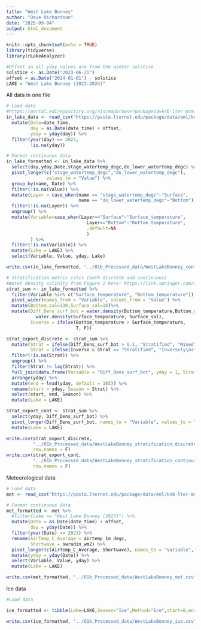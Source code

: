 ```yaml
---
title: "West Lake Bonney"
author: "Dave Richardson"
date: "2025-09-04"
output: html_document
---
```


```r
knitr::opts_chunk$set(echo = TRUE)
library(tidyverse)
library(rLakeAnalyzer)

#Offset so all yday values are from the winter solstice
solstice <- as.Date("2023-06-21")
offset = as.Date("2024-01-01") - solstice
LAKE = "West Lake Bonney (2023-2024)"
```

All data in one file

```r
# Load data
#https://portal.edirepository.org/nis/mapbrowse?packageid=knb-lter-mcm.3204.1
in_lake_data <- read_csv("https://pasta.lternet.edu/package/data/eml/knb-lter-mcm/3204/1/781e602f85044544c1eda00e47fa7092") %>%
  mutate(Date=date_time,
         day = as.Date(date_time) + offset,
         yday = yday(day)) %>%
  filter(year(day) == 2024,
         !is.na(yday))

# Format continuous data
in_lake_formatted <- in_lake_data %>%
  select(day,yday,Date,stage_watertemp_degc,do_lower_watertemp_degc) %>%
  pivot_longer(c("stage_watertemp_degc","do_lower_watertemp_degc"),
               values_to = "Value") %>%
  group_by(name, Date) %>%
  filter(!is.na(Value)) %>%
  mutate(Layer = case_when(name == "stage_watertemp_degc"~"Surface",
                           name == "do_lower_watertemp_degc"~"Bottom")) %>%
  filter(!is.na(Layer)) %>%
  ungroup() %>%
  mutate(Variable=case_when(Layer=="Surface"~"Surface_temperature",
                              Layer=="Bottom"~"Bottom_temperature",
                              .default=NA
                              )
         ) %>%
  filter(!is.na(Variable)) %>%
  mutate(Lake = LAKE) %>%
  select(Variable, Value, yday, Lake)

write.csv(in_lake_formatted, "../01b_Processed_data/WestLakeBonney_continuous.csv", row.names = F)

# Stratification metric calcs (both discrete and continuous)
#Water density salinity from Figure 2 here: https://link.springer.com/article/10.1007/s00300-003-0582-0
strat_sum <- in_lake_formatted %>%
  filter(Variable %in% c("Surface_temperature", "Bottom_temperature")) %>%
  pivot_wider(names_from = "Variable", values_from = "Value") %>%
  mutate(Bottom_sal=130,Surface_sal=10)%>%
  mutate(Diff_Dens_surf_bot = water.density(Bottom_temperature,Bottom_sal) - 
           water.density(Surface_temperature, Surface_sal),
         Inverse = ifelse(Bottom_temperature > Surface_temperature,
                          T, F))

strat_export_discrete <- strat_sum %>%
  mutate(Strat = ifelse(Diff_Dens_surf_bot > 0.1, "Stratified", "Mixed"),
         Strat = ifelse(Inverse & Strat == "Stratified", "Inversely\nstratified", Strat)) %>%
  filter(!is.na(Strat)) %>%
  ungroup() %>%
  filter(Strat != lag(Strat)) %>%
  full_join(data.frame(Variable = "Diff_Dens_surf_bot", yday = 1, Strat = "Stratified")) %>%
  arrange(yday) %>%
  mutate(end = lead(yday, default = 365)) %>%
  rename(start = yday, Season = Strat) %>%
  select(start, end, Season) %>%
  mutate(Lake = LAKE)

strat_export_cont <- strat_sum %>%
  select(yday, Diff_Dens_surf_bot) %>%
  pivot_longer(Diff_Dens_surf_bot, names_to = "Variable", values_to = "Value") %>%
  mutate(Lake = LAKE)

write.csv(strat_export_discrete, 
          "../01b_Processed_data/WestLakeBonney_stratification_discrete.csv", 
          row.names = F)
write.csv(strat_export_cont, 
          "../01b_Processed_data/WestLakeBonney_stratification_continuous.csv", 
          row.names = F)
```

Meteorological data

```r
# Load data
met <- read_csv("https://pasta.lternet.edu/package/data/eml/knb-lter-mcm/7003/22/b7702f38a033bf70ff4752f49886e82b")

# Format continuous data
met_formatted <- met %>%
  #filter(Lake == "West Lake Bonney (2023)") %>%
  mutate(Date = as.Date(date_time) + offset,
         doy = yday(Date)) %>%
  filter(year(Date) == 2023) %>%
  rename(AirTemp_C_Average = airtemp_1m_degc,
         Shortwave = swradin_wm2) %>%
  pivot_longer(c(AirTemp_C_Average, Shortwave), names_to = "Variable", values_to = "Value") %>%
  mutate(yday = yday(Date)) %>%
  select(Variable, Value, yday) %>%
  mutate(Lake = LAKE)

write.csv(met_formatted, "../01b_Processed_data/WestLakeBonney_met.csv", row.names = F)
```

Ice data

```r
#Load data

ice_formatted <- tibble(Lake=LAKE,Season="Ice",Method="Ice",start=0,end=365)

write.csv(ice_formatted, "../01b_Processed_data/WestLakeBonney_ice.csv", row.names = F)
```

